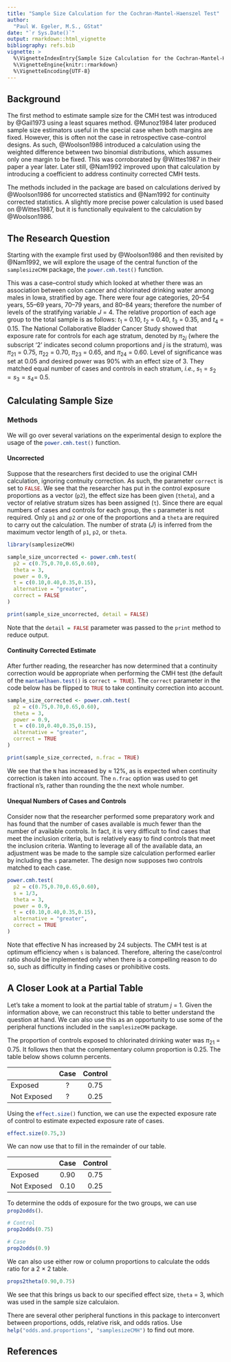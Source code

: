 ---
title: "Sample Size Calculation for the Cochran-Mantel-Haenszel Test"
author:
  "Paul W. Egeler, M.S., GStat"
date: "`r Sys.Date()`"
output: rmarkdown::html_vignette
bibliography: refs.bib
vignette: >
  %\VignetteIndexEntry{Sample Size Calculation for the Cochran-Mantel-Haenszel Test}
  %\VignetteEngine{knitr::rmarkdown}
  %\VignetteEncoding{UTF-8}
---

## Background

The first method to estimate sample size for the CMH test was introduced by @Gail1973 using a least squares method. @Munoz1984 later produced sample size estimators useful in the special case when both margins are fixed. However, this is often not the case in retrospective case-control designs. As such, @Woolson1986 introduced a calculation using the weighted difference between two binomial distributions, which assumes only one margin to be fixed. This was corroborated by @Wittes1987 in their paper a year later. Later still, @Nam1992 improved upon that calculation by introducing a coefficient to address continuity corrected CMH tests.

The methods included in the package are based on calculations derived by @Woolson1986 for uncorrected statistics and @Nam1992 for continuity corrected statistics. A slightly more precise power calculation is used based on @Wittes1987, but it is functionally equivalent to the calculation by @Woolson1986. 

## The Research Question

Starting with the example first used by @Woolson1986 and then revisited by @Nam1992, we will explore the usage of the central function of the `samplesizeCMH`{.r} package, the `power.cmh.test()`{.r} function.

This was a case--control study which looked at whether there was an association between colon cancer and chlorinated drinking water among males in Iowa, stratified by age. There were four age categories, 20--54 years, 55--69 years, 70--79 years, and 80--84 years; therefore the number of levels of the stratifying variable $J$ = 4. The relative proportion of each age group to the total sample is as follows: $t_1$ = 0.10, $t_2$ = 0.40, $t_3$ = 0.35, and $t_4$ = 0.15. The National Collaborative Bladder Cancer Study showed that exposure rate for controls for each age stratum, denoted by $\pi_{2j}$ (where the subscript '2' indicates second column proportions and $j$ is the stratum), was $\pi_{21}$ = 0.75, $\pi_{22}$ = 0.70, $\pi_{23}$ = 0.65, and $\pi_{24}$ = 0.60. Level of significance was set at 0.05 and desired power was 90% with an effect size of 3. They matched equal number of cases and controls in each stratum, *i.e.*, $s_1=s_2=s_3=s_4=$ 0.5.

## Calculating Sample Size

### Methods

We will go over several variations on the experimental design to explore the usage of the `power.cmh.test()`{.r} function.

#### Uncorrected

Suppose that the researchers first decided to use the original CMH calculation, ignoring contnuity correction. As such, the parameter `correct` is set to `FALSE`{.r}. We see that the researcher has put in the control exposure proportions as a vector (`p2`), the effect size has been given (`theta`), and a vector of relative stratum sizes has been assigned (`t`). Since there are equal numbers of cases and controls for each group, the `s` parameter is not required. Only `p1` and `p2` *or* one of the proportions and a `theta` are required to carry out the calculation. The number of strata ($J$) is inferred from the maximum vector length of `p1`, `p2`, or `theta`.

```{r uncorrected}
library(samplesizeCMH)

sample_size_uncorrected <- power.cmh.test(
  p2 = c(0.75,0.70,0.65,0.60),
  theta = 3,
  power = 0.9,
  t = c(0.10,0.40,0.35,0.15),
  alternative = "greater",
  correct = FALSE
)

print(sample_size_uncorrected, detail = FALSE)
```

Note that the `detail = FALSE`{.r} parameter was passed to the `print`{.r} method to reduce output.


#### Continuity Corrected Estimate

After further reading, the researcher has now determined that a continuity correction would be appropriate when performing the CMH test (the default of the `mantaelhaen.test()`{.r} is `correct = TRUE`{.r}). The `correct` parameter in the code below has be flipped to `TRUE`{.r} to take continuity correction into account.

```{r corrected}
sample_size_corrected <- power.cmh.test(
  p2 = c(0.75,0.70,0.65,0.60),
  theta = 3,
  power = 0.9,
  t = c(0.10,0.40,0.35,0.15),
  alternative = "greater",
  correct = TRUE
)

print(sample_size_corrected, n.frac = TRUE)
```

We see that the `N` has increased by $\approx$ 12%, as is expected when continuity correction is taken into account. The `n.frac` option was used to get fractional n's, rather than rounding the the next whole number.

#### Unequal Numbers of Cases and Controls

Consider now that the researcher performed some preparatory work and has found that the number of cases available is much fewer than the number of available controls. In fact, it is very difficult to find cases that meet the inclusion criteria, but is relatively easy to find controls that meet the inclusion criteria. Wanting to leverage all of the available data, an adjustment was be made to the sample size calculation performed earlier by including the `s` parameter. The design now supposes two controls matched to each case.

```{r s}
power.cmh.test(
  p2 = c(0.75,0.70,0.65,0.60),
  s = 1/3,
  theta = 3,
  power = 0.9,
  t = c(0.10,0.40,0.35,0.15),
  alternative = "greater",
  correct = TRUE
)
```

Note that effective N has increased by 24 subjects. The CMH test is at optimum efficiency when `s` is balanced. Therefore, altering the case/control ratio should be implemented only when there is a compelling reason to do so, such as difficulty in finding cases or prohibitive costs.

## A Closer Look at a Partial Table

Let's take a moment to look at the partial table of stratum $j$ = 1. Given the information above, we can reconstruct this table to better understand the question at hand. We can also use this as an opportunity to use some of the peripheral functions included in the `samplesizeCMH`{.r} package.

The proportion of controls exposed to chlorinated drinking water was $\pi_{21}$ = 0.75. It follows then that the complementary column proportion is 0.25. The table below shows column percents.


|           |Case | Control |
------------|:---:|:-------:|
Exposed     | ?   | 0.75
Not Exposed | ?   | 0.25

Using the `effect.size()`{.r} function, we can use the expected exposure rate of control to estimate expected exposure rate of cases.

```{r effect-size}
effect.size(0.75,3)
```

We can now use that to fill in the remainder of our table.

|           |Case | Control |
------------|:---:|:-------:|
Exposed     | 0.90| 0.75
Not Exposed | 0.10| 0.25

To determine the odds of exposure for the two groups, we can use `prop2odds()`{.r}.

```{r prop2odds}
# Control
prop2odds(0.75)

# Case
prop2odds(0.9)
```

We can also use either row or column proportions to calculate the odds ratio for a 2 $\times$ 2 table.

```{r props2theta}
props2theta(0.90,0.75)
```

We see that this brings us back to our specified effect size, `theta` = 3, which was used in the sample size calculaion.

There are several other peripheral functions in this package to interconvert between proportions, odds, relative risk, and odds ratios. Use `help("odds.and.proportions", "samplesizeCMH")`{.r} to find out more.

## References
